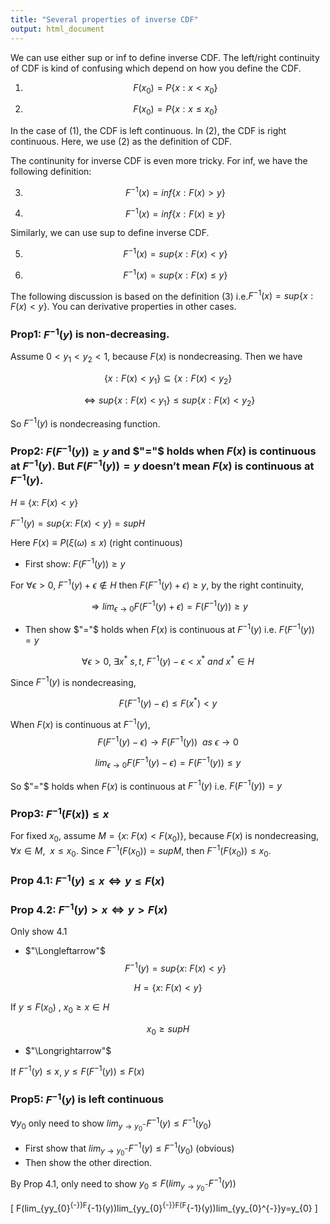 ```yaml
---
title: "Several properties of inverse CDF"
output: html_document
---
```


We can use either sup or inf to define inverse CDF. The left/right
continuity of CDF is kind of confusing which depend on how you define
the CDF.


(1) $$F(x_{0})=P\{x:x<x_{0}\}$$

(2) $$F(x_{0})=P\{x:x\leq x_{0}\}$$


In the case of (1), the CDF is left continuous. In (2), the CDF is
right continuous. Here, we use (2) as the definition of CDF. 

The continunity for inverse CDF is even more tricky. For inf, we have
the following definition:

(3) $$F^{-1}(x)=inf\{x:F(x)>y\}$$

(4) $$F^{-1}(x)=inf\{x:F(x)\geq y\}$$

Similarly, we can use sup to define inverse CDF.

(5) $$F^{-1}(x)=sup\{x:F(x)<y\}$$


(6) $$F^{-1}(x)=sup\{x:F(x)\leq y\}$$


The following discussion is based on the definition (3) i.e.$F^{-1}(x)=sup\{x:F(x)<y\}$.
You can derivative properties in other cases.


### Prop1: $F^{-1}(y)$ is non-decreasing.


Assume $0<y_{1}<y_{2}<1$, because $F(x)$ is nondecreasing. Then we have

$$\{x:F(x)<y_{1}\}\subseteq\{x:F(x)<y_{2}\}$$


$$\Longleftrightarrow sup\{x:F(x)<y_{1}\}\leq sup\{x:F(x)<y_{2}\}$$

So $F^{-1}(y)$ is nondecreasing function.


### Prop2: $F(F^{-1}(y))\geq y$ and $"="$ holds when $F(x)$ is continuous at $F^{-1}(y)$. But $F(F^{-1}(y))= y$ doesn't mean $F(x)$ is continuous at $F^{-1}(y)$.

$H\equiv\{x:\ F(x)<y\}$

$F^{-1}(y)=sup\{x:\ F(x)<y\}=supH$

Here $F(x)\equiv P(\xi(\omega)\leq x)$ (right continuous)


- First show: $F(F^{-1}(y))\geq y$

For $\forall\epsilon>0$, $F^{-1}(y)+\epsilon\notin H$ then $F(F^{-1}(y)+\epsilon)\geq y$,
by the right continuity, 

$$\Longrightarrow lim_{\epsilon\rightarrow0}F(F^{-1}(y)+\epsilon)=F(F^{-1}(y))\geq y$$


- Then show $"="$ holds when $F(x)$ is continuous at $F^{-1}(y)$
i.e. $F(F^{-1}(y))=y$


$$\forall\epsilon>0,\ \exists x^{*}\ s,t,\ F^{-1}(y)-\epsilon<x^{*}\ and\ x^{*}\in H$$


Since $F^{-1}(y)$ is nondecreasing, 

$$F(F^{-1}(y)-\epsilon)\leq F(x^{*})<y$$



When $F(x)$ is continuous at $F^{-1}(y)$, 
$$F(F^{-1}(y)-\epsilon)\rightarrow F(F^{-1}(y))\ \ as\ \epsilon\rightarrow0$$
 


$$lim_{\epsilon\rightarrow0}F(F^{-1}(y)-\epsilon)=F(F^{-1}(y))\leq y$$



So $"="$ holds when $F(x)$ is continuous at $F^{-1}(y)$ i.e. $F(F^{-1}(y))=y$


### Prop3: $F^{-1}(F(x))\leq x$


For fixed $x_{0}$, assume $M=\{x:\ F(x)<F(x_{0})\}$, because $F(x)$
is nondecreasing, $\forall x\in M,\ \ x\leq x_{0}$. Since $F^{-1}(F(x_{0}))=supM$,
then $F^{-1}(F(x_{0}))\leq x_{0}$.


### Prop 4.1: $F^{-1}(y)\leq x \Longleftrightarrow y\leq F(x)$


### Prop 4.2: $F^{-1}(y)> x \Longleftrightarrow y>F(x)$



Only show 4.1

-  $"\Longleftarrow"$ 
$$F^{-1}(y)=sup\{x:\ F(x)<y\}$$



$$H=\{x:\ F(x)<y\}$$



If $y\leq F(x_{0})$ , $x_{0}\geq x\in H$ 

$$x_{0}\geq supH$$


- $"\Longrightarrow"$


If $F^{-1}(y)\leq x$, $y\leq F(F^{-1}(y))\leq F(x)$



### Prop5: $F^{-1}(y)$ is left continuous


$\forall y_{0}$ only need to show $lim_{y\rightarrow y_{0}^{-}}F^{-1}(y)\leq F^{-1}(y_{0})$


- First show that $lim_{y\rightarrow y_{0}^{-}}F^{-1}(y)\leq F^{-1}(y_{0})$
(obvious)
- Then show the other direction.

By Prop 4.1, only need to show $y_{0}\leq F(lim_{y\rightarrow y_{0}^{-}}F^{-1}(y))$


\[
F(lim_{y\rightarrow y_{0}^{-}}F^{-1}(y))\geq lim_{y\rightarrow y_{0}^{-}}F(F^{-1}(y))\geq lim_{y\rightarrow y_{0}^{-}}y=y_{0}
\]

